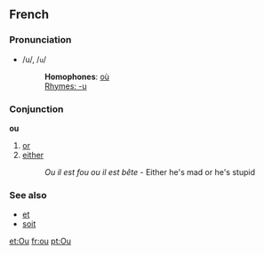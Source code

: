 ==French==
===Pronunciation===
*/u/, /<tt>u</tt>/
*:'''Homophones''': [[où]]
*:[[Rhymes:French:-u|Rhymes: -u]]

===Conjunction===
'''ou'''

#[[or]]
#[[either]]
#:''Ou il est fou ou il est bête'' - Either he's mad or he's stupid

===See also===
*[[et]]
*[[soit]]

[[et:Ou]]
[[fr:ou]]
[[pt:Ou]]